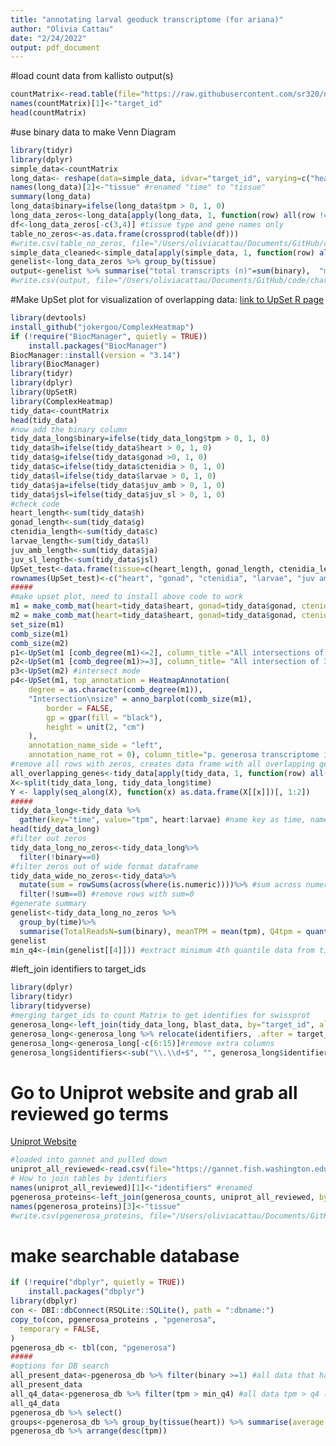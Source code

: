 ```yaml
---
title: "annotating larval geoduck transcriptome (for ariana)"
author: "Olivia Cattau"
date: "2/24/2022"
output: pdf_document
---
```

#load count data from kallisto output(s)
```r
countMatrix<-read.table(file="https://raw.githubusercontent.com/sr320/nb-2022/main/P_generosa/analyses/kallisto-0207.isoform.counts.matrix", header=TRUE, sep = '\t')
names(countMatrix)[1]<-"target_id"
head(countMatrix)
```

#use binary data to make Venn Diagram
```r
library(tidyr)
library(dplyr)
simple_data<-countMatrix
long_data<- reshape(data=simple_data, idvar="target_id", varying=c("heart", "gonad", "ctenidia", "juv_sl", "juv_amb", "larvae"), v.name=c("tpm"), times=c("heart", "gonad", "ctenidia", "juv_sl", "juv_amb", "larvae"), new.row.names=1:8183754, direction="long")
names(long_data)[2]<-"tissue" #renamed "time" to "tissue"
summary(long_data)
long_data$binary=ifelse(long_data$tpm > 0, 1, 0)
long_data_zeros<-long_data[apply(long_data, 1, function(row) all(row !=0)),]
df<-long_data_zeros[-c(3,4)] #tissue type and gene names only
table_no_zeros<-as.data.frame(crossprod(table(df)))
#write.csv(table_no_zeros, file="/Users/oliviacattau/Documents/GitHub/code/characterize_larval_transciptome/pgenerosa_table_no_zeros.tab")
simple_data_cleaned<-simple_data[apply(simple_data, 1, function(row) all(row !=0)),]
genelist<-long_data_zeros %>% group_by(tissue)
output<-genelist %>% summarise("total transcripts (n)"=sum(binary),  "mean tpm" = mean(tpm), "Q4 tpm" = quantile(tpm, c(0.75)))
#write.csv(output, file="/Users/oliviacattau/Documents/GitHub/code/characterize_larval_transciptome/genelist_02_24_22.tab")
```

#Make UpSet plot for visualization of overlapping data: 
[link to UpSet R page](https://jokergoo.github.io/ComplexHeatmap-reference/book/upset-plot.html#upset-mode)
```r
library(devtools)
install_github("jokergoo/ComplexHeatmap")
if (!require("BiocManager", quietly = TRUE))
    install.packages("BiocManager")
BiocManager::install(version = "3.14")
library(BiocManager)
library(tidyr)
library(dplyr)
library(UpSetR)
library(ComplexHeatmap)
tidy_data<-countMatrix
head(tidy_data)
#now add the binary column
tidy_data_long$binary=ifelse(tidy_data_long$tpm > 0, 1, 0)
tidy_data$h=ifelse(tidy_data$heart > 0, 1, 0)
tidy_data$g=ifelse(tidy_data$gonad >0, 1, 0)
tidy_data$c=ifelse(tidy_data$ctenidia > 0, 1, 0)
tidy_data$l=ifelse(tidy_data$larvae > 0, 1, 0)
tidy_data$ja=ifelse(tidy_data$juv_amb > 0, 1, 0)
tidy_data$jsl=ifelse(tidy_data$juv_sl > 0, 1, 0)
#check code
heart_length<-sum(tidy_data$h)
gonad_length<-sum(tidy_data$g)
ctenidia_length<-sum(tidy_data$c)
larvae_length<-sum(tidy_data$l)
juv_amb_length<-sum(tidy_data$ja)
juv_sl_length<-sum(tidy_data$jsl)
UpSet_test<-data.frame(tissue=c(heart_length, gonad_length, ctenidia_length, larvae_length, juv_amb_length, juv_sl_length))
rownames(UpSet_test)<-c("heart", "gonad", "ctenidia", "larvae", "juv ambient", "juv low oa")
#####
#make upset plot, need to install above code to work 
m1 = make_comb_mat(heart=tidy_data$heart, gonad=tidy_data$gonad, ctenidia=tidy_data$ctenidia, juv_amb=tidy_data$juv_amb, juv_sl=tidy_data$juv_sl, larvae=tidy_data$larvae) #only distinct intersections
m2 = make_comb_mat(heart=tidy_data$heart, gonad=tidy_data$gonad, ctenidia=tidy_data$ctenidia, juv_amb=tidy_data$juv_amb, juv_sl=tidy_data$juv_sl, larvae=tidy_data$larvae, mode="intersect") #only overlapping intersections (true Venn diagram) see https://jokergoo.github.io/ComplexHeatmap-reference/book/upset-plot.html for explanation 
set_size(m1)
comb_size(m1)
comb_size(m2)
p1<-UpSet(m1 [comb_degree(m1)<=2], column_title ="All intersections of 2 or less") #intersections 2 or less
p2<-UpSet(m1 [comb_degree(m1)>=3], column_title= "All intersection of 3 or more") #intersections 3 or more
p3<-UpSet(m2) #intersect mode
p4<-UpSet(m1, top_annotation = HeatmapAnnotation(
    degree = as.character(comb_degree(m1)),
    "Intersection\nsize" = anno_barplot(comb_size(m1), 
        border = FALSE, 
        gp = gpar(fill = "black"), 
        height = unit(2, "cm")
    ), 
    annotation_name_side = "left", 
    annotation_name_rot = 0), column_title="p. generosa transcriptome intersecting intersections")
#remove all rows with zeros, creates data frame with all overlapping genes
all_overlapping_genes<-tidy_data[apply(tidy_data, 1, function(row) all(row !=0)),]
X<-split(tidy_data_long, tidy_data_long$time)
Y <- lapply(seq_along(X), function(x) as.data.frame(X[[x]])[, 1:2]) 
#####
tidy_data_long<-tidy_data %>%
  gather(key="time", value="tpm", heart:larvae) #name key as time, name value as tpm, gather columns heart:larvae, converts wide to long format
head(tidy_data_long)
#filter out zeros
tidy_data_long_no_zeros<-tidy_data_long%>%
  filter(!binary==0)
#filter zeros out of wide format dataframe 
tidy_data_wide_no_zeros<-tidy_data%>%
  mutate(sum = rowSums(across(where(is.numeric))))%>% #sum across numeric rows
  filter(!sum==0) #remove rows with sum=0 
#generate summary
genelist<-tidy_data_long_no_zeros %>% 
  group_by(time)%>%
  summarise(TotalReadsN=sum(binary), meanTPM = mean(tpm), Q4tpm = quantile(tpm, c(0.75)))
genelist
min_q4<-(min(genelist[[4]])) #extract minimum 4th quantile data from tibble, to use later in search
```

#left_join identifiers to target_ids
```r
library(dplyr)
library(tidyr)
library(tidyverse)
#merging target_ids to count Matrix to get identifies for swissprot
generosa_long<-left_join(tidy_data_long, blast_data, by="target_id", all=TRUE)#join data
generosa_long<-generosa_long %>% relocate(identifiers, .after = target_id)#move column
generosa_long<-generosa_long[-c(6:15)]#remove extra columns
generosa_long$identifiers<-sub("\\.\\d+$", "", generosa_long$identifiers)#remove extra decimal point for joining purposes 
```

# Go to Uniprot website and grab all reviewed go terms
[Uniprot Website](https://www.uniprot.org/uniprot/?query=*&fil=reviewed%3Ayes#)
```r
#loaded into gannet and pulled down
uniprot_all_reviewed<-read.csv(file="https://gannet.fish.washington.edu/gigas/uniprot-reviewed_yes.tab", sep='\t', header=TRUE)
# How to join tables by identifiers 
names(uniprot_all_reviewed)[1]<-"identifiers" #renamed
pgenerosa_proteins<-left_join(generosa_counts, uniprot_all_reviewed, by ="identifiers")
names(pgenerosa_proteins)[3]<-"tissue"
#write.csv(pgenerosa_proteins, file="/Users/oliviacattau/Documents/GitHub/code/characterize_larval_transciptome/pgenerosa_proteins_3_04_2022.tab")
```

# make searchable database
```r
if (!require("dbplyr", quietly = TRUE))
    install.packages("dbplyr")
library(dbplyr)
con <- DBI::dbConnect(RSQLite::SQLite(), path = ":dbname:")
copy_to(con, pgenerosa_proteins , "pgenerosa",
  temporary = FALSE, 
)
pgenerosa_db <- tbl(con, "pgenerosa")
#####
#options for DB search
all_present_data<-pgenerosa_db %>% filter(binary >=1) #all data that has tpm > 0
all_present_data
all_q4_data<-pgenerosa_db %>% filter(tpm > min_q4) #all data tpm > q4 (see above code)
all_q4_data
pgenerosa_db %>% select()
groups<-pgenerosa_db %>% group_by(tissue(heart)) %>% summarise(average = mean(tpm))
pgenerosa_db %>% arrange(desc(tpm))
```